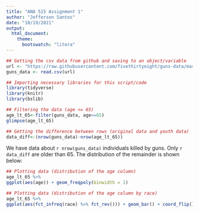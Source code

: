 ```yaml
---
title: "ANA 515 Assignment 1"
author: "Jefferson Santos"
date: "10/19/2021"
output:
  html_document:
    theme:
      bootswatch: "litera"
---
```


```r
## Getting the csv data from github and saving to an object/variable
url <- "https://raw.githubusercontent.com/fivethirtyeight/guns-data/master/full_data.csv"
guns_data <- read.csv(url)
```

```r
## Importing necessary libraries for this script/code
library(tidyverse)
library(knitr)
library(bslib)
```

```r
## Filtering the data (age <= 65)
age_lt_65<-filter(guns_data, age<=65)
glimpse(age_lt_65)

## Getting the difference between rows (original data and youth data)
data_diff<-(nrow(guns_data)-nrow(age_lt_65))
```

We have data about `r nrow(guns_data)` individuals killed by guns. Only `r data_diff` are older than 65. The distribution of the remainder is shown below:

```r
## Plotting data (distribution of the age column)
age_lt_65 %>%
ggplot(aes(age)) + geom_freqpoly(binwidth = 1)
```

```r
## Plotting data (distribution of the age column by race)
age_lt_65 %>%
ggplot(aes(fct_infreq(race) %>% fct_rev())) + geom_bar() + coord_flip() + labs(x = "Victim race")

```